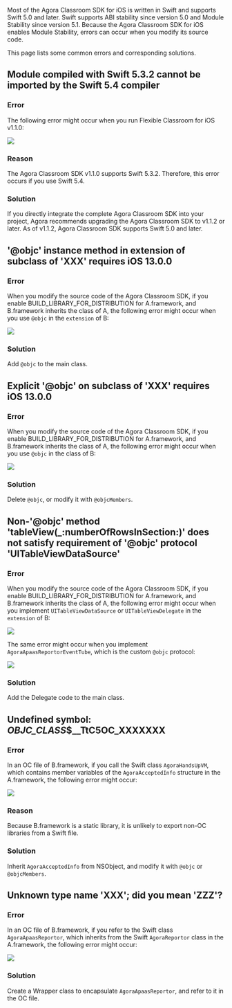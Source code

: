 Most of the Agora Classroom SDK for iOS is written in Swift and supports Swift 5.0 and later. Swift supports ABI stability since version 5.0 and Module Stability since version 5.1. Because the Agora Classroom SDK for iOS enables Module Stability, errors can occur when you modify its source code.

This page lists some common errors and corresponding solutions.

## Module compiled with Swift 5.3.2 cannot be imported by the Swift 5.4 compiler

### Error

 The following error might occur when you run Flexible Classroom for iOS v1.1.0:

![](https://web-cdn.agora.io/docs-files/1620822526000)

### Reason

The Agora Classroom SDK v1.1.0 supports Swift 5.3.2. Therefore, this error occurs if you use Swift 5.4.

### Solution

If you directly integrate the complete Agora Classroom SDK into your project, Agora recommends upgrading the Agora Classroom SDK to v1.1.2 or later. As of v1.1.2, Agora Classroom SDK supports Swift 5.0 and later.

## '@objc' instance method in extension of subclass of 'XXX' requires iOS 13.0.0

### Error

When you modify the source code of the Agora Classroom SDK, if you enable BUILD_LIBRARY_FOR_DISTRIBUTION for A.framework, and B.framework inherits the class of A, the following error might occur when you use `@objc` in the `extension` of B:

![](https://web-cdn.agora.io/docs-files/1624525158077)

### Solution

Add `@objc` to the main class.

## Explicit '@objc' on subclass of 'XXX' requires iOS 13.0.0

### Error

When you modify the source code of the Agora Classroom SDK, if you enable BUILD_LIBRARY_FOR_DISTRIBUTION for A.framework, and B.framework inherits the class of A, the following error might occur when you use `@objc` in the class of B:

![](https://web-cdn.agora.io/docs-files/1624525178299)

### Solution

Delete `@objc`, or modify it with `@objcMembers`.

## Non-'@objc' method 'tableView(_:numberOfRowsInSection:)' does not satisfy requirement of '@objc' protocol 'UITableViewDataSource'

### Error

When you modify the source code of the Agora Classroom SDK, if you enable BUILD_LIBRARY_FOR_DISTRIBUTION for A.framework, and B.framework inherits the class of A, the following error might occur when you implement `UITableViewDataSource` or `UITableViewDelegate` in the `extension` of B:

![](https://web-cdn.agora.io/docs-files/1624525202089)

The same error might occur when you implement `AgoraApaasReportorEventTube`, which is the custom `@objc` protocol:

![](https://web-cdn.agora.io/docs-files/1624525211463,)

### Solution

Add the Delegate code to the main class.

## Undefined symbol: _OBJC_CLASS_$__TtC5OC_XXXXXXX

### Error

In an OC file of B.framework, if you call the Swift class `AgoraHandsUpVM`, which contains member variables of the `AgoraAcceptedInfo` structure in the A.framework,  the following error might occur:

![](https://web-cdn.agora.io/docs-files/1624525235312)

### Reason

Because B.framework is a static library, it is unlikely to export non-OC libraries from a Swift file.

### Solution

Inherit `AgoraAcceptedInfo` from NSObject, and modify it with `@objc` or `@objcMembers`.

## Unknown type name 'XXX'; did you mean 'ZZZ'?

### Error

In an OC file of B.framework, if you refer to the Swift class `AgoraApaasReportor`, which inherits from the Swift `AgoraReportor` class in the A.framework, the following error might occur:

![](https://web-cdn.agora.io/docs-files/1624525251577)

### Solution

Create a Wrapper class to encapsulate `AgoraApaasReportor`, and refer to it in the OC file.